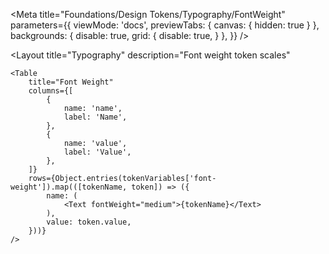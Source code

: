 
<Meta
    title="Foundations/Design Tokens/Typography/FontWeight"
    parameters={{
        viewMode: 'docs',
        previewTabs: {
            canvas: { hidden: true }
        },
        backgrounds: {
            disable: true,
            grid: {
                disable: true,
            }
        },
    }}
/>

<Layout
    title="Typography"
    description="Font weight token scales"
>
    <Table
        title="Font Weight"
        columns={[
            {
                name: 'name',
                label: 'Name',
            },
            {
                name: 'value',
                label: 'Value',
            },
        ]}
        rows={Object.entries(tokenVariables['font-weight']).map(([tokenName, token]) => ({
            name: (
                <Text fontWeight="medium">{tokenName}</Text>
            ),
            value: token.value,
        }))}
    />
</Layout>
